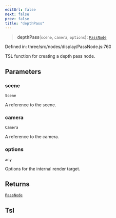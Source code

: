```yaml
---
editUrl: false
next: false
prev: false
title: "depthPass"
---
```


> **depthPass**(`scene`, `camera`, `options`): [`PassNode`](../classes/Three.WebGPU.PassNode.html)

Defined in: three/src/nodes/display/PassNode.js:760

TSL function for creating a depth pass node.

## Parameters

### scene

`Scene`

A reference to the scene.

### camera

`Camera`

A reference to the camera.

### options

`any`

Options for the internal render target.

## Returns

[`PassNode`](../classes/Three.WebGPU.PassNode.html)

## Tsl
